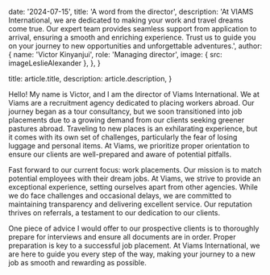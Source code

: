 
  date: '2024-07-15',
  title: 'A word from the director',
  description:
    'At VIAMS International, we are dedicated to making your work and travel dreams come true. Our expert team provides seamless support from application to arrival, ensuring a smooth and enriching experience. Trust us to guide you on your journey to new opportunities and unforgettable adventures.',
  author: {
    name: 'Victor Kinyanjui',
    role: 'Managing director',
    image: { src: imageLeslieAlexander },
  },
}

  title: article.title,
  description: article.description,
}

Hello! My name is Victor, and I am the director of Viams International. We at Viams are a recruitment agency dedicated to placing workers abroad. Our journey began as a tour consultancy, but we soon transitioned into job placements due to a growing demand from our clients seeking greener pastures abroad. Traveling to new places is an exhilarating experience, but it comes with its own set of challenges, particularly the fear of losing luggage and personal items. At Viams, we prioritize proper orientation to ensure our clients are well-prepared and aware of potential pitfalls.

Fast forward to our current focus: work placements. Our mission is to match potential employees with their dream jobs. At Viams, we strive to provide an exceptional experience, setting ourselves apart from other agencies. While we do face challenges and occasional delays, we are committed to maintaining transparency and delivering excellent service. Our reputation thrives on referrals, a testament to our dedication to our clients.


<TopTip>
 One piece of advice I would offer to our prospective clients is to thoroughly prepare for interviews and ensure all documents are in order. Proper preparation is key to a successful job placement. At Viams International, we are here to guide you every step of the way, making your journey to a new job as smooth and rewarding as possible.
 
</TopTip>


